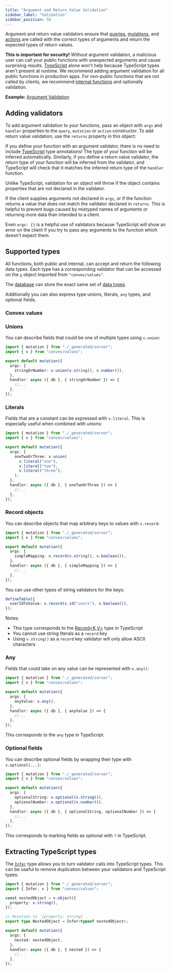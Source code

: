 ```yaml
---
title: "Argument and Return Value Validation"
sidebar_label: "Validation"
sidebar_position: 50
---
```




Argument and return value validators ensure that
[queries](./query-functions.mdx), [mutations](./mutation-functions.mdx), and
[actions](./actions.mdx) are called with the correct types of arguments and
return the expected types of return values.

**This is important for security!** Without argument validation, a malicious
user can call your public functions with unexpected arguments and cause
surprising results. [TypeScript](/understanding/best-practices/typescript) alone
won't help because TypeScript types aren't present at runtime. We recommend
adding argument validation for all public functions in production apps. For
non-public functions that are not called by clients, we recommend
[internal functions](/functions/internal-functions.mdx) and optionally
validation.

**Example:**
[Argument Validation](https://github.com/get-convex/convex-demos/tree/main/args-validation)

## Adding validators

To add argument validation to your functions, pass an object with `args` and
`handler` properties to the `query`, `mutation` or `action` constructor. To add
return value validation, use the `returns` property in this object:

<TSAndJSSnippet
  title="convex/message.ts"
  sourceTS={messagesTS}
  sourceJS={messagesTS}
  snippet="mutation"
/>

If you define your function with an argument validator, there is no need to
include [TypeScript](/understanding/best-practices/typescript.mdx) type
annotations! The type of your function will be inferred automatically.
Similarly, if you define a return value validator, the return type of your
function will be inferred from the validator, and TypeScript will check that it
matches the inferred return type of the `handler` function.

Unlike TypeScript, validation for an object will throw if the object contains
properties that are not declared in the validator.

If the client supplies arguments not declared in `args`, or if the function
returns a value that does not match the validator declared in `returns`. This is
helpful to prevent bugs caused by mistyped names of arguments or returning more
data than intended to a client.

Even `args: {}` is a helpful use of validators because TypeScript will show an
error on the client if you try to pass any arguments to the function which
doesn't expect them.

## Supported types

All functions, both public and internal, can accept and return the following
data types. Each type has a corresponding validator that can be accessed on the
[`v`](/api/modules/values#v) object imported from `"convex/values"`.

The [database](/database.mdx) can store the exact same set of
[data types](/database/types.md).

Additionally you can also express type unions, literals, `any` types, and
optional fields.

### Convex values

<ConvexValues />

### Unions

You can describe fields that could be one of multiple types using `v.union`:

```typescript
import { mutation } from "./_generated/server";
import { v } from "convex/values";

export default mutation({
  args: {
    stringOrNumber: v.union(v.string(), v.number()),
  },
  handler: async ({ db }, { stringOrNumber }) => {
    //...
  },
});
```

### Literals

Fields that are a constant can be expressed with `v.literal`. This is especially
useful when combined with unions:

```typescript
import { mutation } from "./_generated/server";
import { v } from "convex/values";

export default mutation({
  args: {
    oneTwoOrThree: v.union(
      v.literal("one"),
      v.literal("two"),
      v.literal("three"),
    ),
  },
  handler: async ({ db }, { oneTwoOrThree }) => {
    //...
  },
});
```

### Record objects

You can describe objects that map arbitrary keys to values with `v.record`:

```typescript
import { mutation } from "./_generated/server";
import { v } from "convex/values";

export default mutation({
  args: {
    simpleMapping: v.record(v.string(), v.boolean()),
  },
  handler: async ({ db }, { simpleMapping }) => {
    //...
  },
});
```

You can use other types of string validators for the keys:

```typescript
defineTable({
  userIdToValue: v.record(v.id("users"), v.boolean()),
});
```

Notes:

- This type corresponds to the
  [Record\<K,V\>](https://www.typescriptlang.org/docs/handbook/utility-types.html#recordkeys-type)
  type in TypeScript
- You cannot use string literals as a `record` key
- Using `v.string()` as a `record` key validator will only allow ASCII
  characters

### Any

Fields that could take on any value can be represented with `v.any()`:

```typescript
import { mutation } from "./_generated/server";
import { v } from "convex/values";

export default mutation({
  args: {
    anyValue: v.any(),
  },
  handler: async ({ db }, { anyValue }) => {
    //...
  },
});
```

This corresponds to the `any` type in TypeScript.

### Optional fields

You can describe optional fields by wrapping their type with `v.optional(...)`:

```typescript
import { mutation } from "./_generated/server";
import { v } from "convex/values";

export default mutation({
  args: {
    optionalString: v.optional(v.string()),
    optionalNumber: v.optional(v.number()),
  },
  handler: async ({ db }, { optionalString, optionalNumber }) => {
    //...
  },
});
```

This corresponds to marking fields as optional with `?` in TypeScript.

## Extracting TypeScript types

The [`Infer`](/api/modules/values#infer) type allows you to turn validator calls
into TypeScript types. This can be useful to remove duplication between your
validators and TypeScript types:

```ts
import { mutation } from "./_generated/server";
import { Infer, v } from "convex/values";

const nestedObject = v.object({
  property: v.string(),
});

// Resolves to `{property: string}`.
export type NestedObject = Infer<typeof nestedObject>;

export default mutation({
  args: {
    nested: nestedObject,
  },
  handler: async ({ db }, { nested }) => {
    //...
  },
});
```
